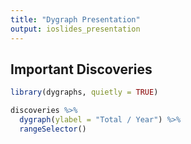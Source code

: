 ```yaml
---
title: "Dygraph Presentation"
output: ioslides_presentation
---
```


## Important Discoveries

```r
library(dygraphs, quietly = TRUE)

discoveries %>%
  dygraph(ylabel = "Total / Year") %>%
  rangeSelector()
```

